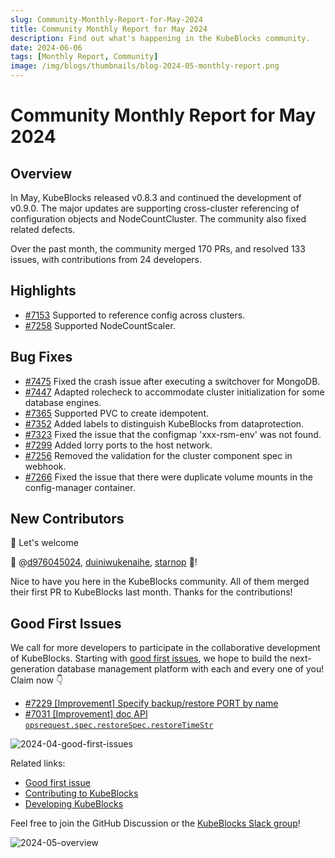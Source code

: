 ```yaml
---
slug: Community-Monthly-Report-for-May-2024
title: Community Monthly Report for May 2024
description: Find out what's happening in the KubeBlocks community.
date: 2024-06-06
tags: [Monthly Report, Community]
image: /img/blogs/thumbnails/blog-2024-05-monthly-report.png
---
```


# Community Monthly Report for May 2024

## Overview

In May, KubeBlocks released v0.8.3 and continued the development of v0.9.0. The major updates are supporting cross-cluster referencing of configuration objects and NodeCountCluster. The community also fixed related defects.

Over the past month, the community merged 170 PRs, and resolved 133 issues, with contributions from 24 developers.

## Highlights

- [#7153](https://github.com/apecloud/kubeblocks/pull/7153) Supported to reference config across clusters.
- [#7258](https://github.com/apecloud/kubeblocks/pull/7258) Supported NodeCountScaler.

## Bug Fixes

- [#7475](https://github.com/apecloud/kubeblocks/pull/7475) Fixed the crash issue after executing a switchover for MongoDB.
- [#7447](https://github.com/apecloud/kubeblocks/pull/7447) Adapted rolecheck to accommodate cluster initialization for some database engines.
- [#7365](https://github.com/apecloud/kubeblocks/pull/7365) Supported PVC to create idempotent.
- [#7352](https://github.com/apecloud/kubeblocks/pull/7352) Added labels to distinguish KubeBlocks from dataprotection.
- [#7323](https://github.com/apecloud/kubeblocks/pull/7323) Fixed the issue that the configmap 'xxx-rsm-env' was not found.
- [#7299](https://github.com/apecloud/kubeblocks/pull/7299) Added lorry ports to the host network.
- [#7256](https://github.com/apecloud/kubeblocks/pull/7256) Removed the validation for the cluster component spec in webhook.
- [#7266](https://github.com/apecloud/kubeblocks/pull/7267) Fixed the issue that there were duplicate volume mounts in the config-manager container.

## New Contributors

👏 Let's welcome

💙 @[d976045024](https://github.com/d976045024), [duiniwukenaihe](https://github.com/duiniwukenaihe), [starnop](https://github.com/starnop) 💙!

Nice to have you here in the KubeBlocks community. All of them merged their first PR to KubeBlocks last month. Thanks for the contributions!

## Good First Issues

We call for more developers to participate in the collaborative development of KubeBlocks. Starting with [good first issues](https://github.com/apecloud/kubeblocks/contribute), we hope to build the next-generation database management platform with each and every one of you! Claim now 👇

- [#7229 [Improvement] Specify backup/restore PORT by name](https://github.com/apecloud/kubeblocks/issues/7229)
- [#7031 [Improvement] doc API `opsrequest.spec.restoreSpec.restoreTimeStr`](https://github.com/apecloud/kubeblocks/issues/7031)

![2024-04-good-first-issues](/img/blogs/2024-04-good-first-issues.jpg)

Related links:
- [Good first issue](https://github.com/apecloud/kubeblocks/contribute)
- [Contributing to KubeBlocks](https://github.com/apecloud/kubeblocks/blob/main/docs/CONTRIBUTING.md)
- [Developing KubeBlocks](https://github.com/apecloud/kubeblocks/blob/main/docs/00%20-%20index.md)

Feel free to join the GitHub Discussion or the [KubeBlocks Slack group](https://join.slack.com/t/kubeblocks/shared_invite/zt-29tx52d8n-vli24S6gtD5ODJlNUqLqbQ)!

![2024-05-overview](/img/blogs/2024-05-overview.png)